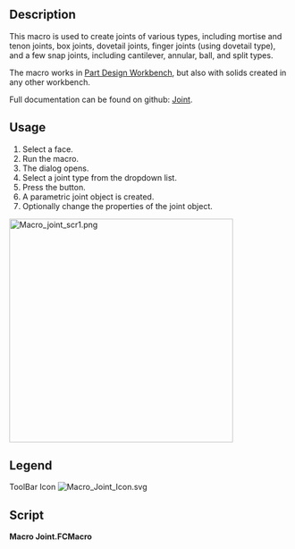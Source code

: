 <languages/>
<translate>

<!--T:1-->
{{Macro
|Name=Macro Joint
|Icon=Macro_Joint_Icon.svg
|Description=Make joints of various types, including mortise/tenon, box joints, dovetail joints, and various snap joints
|Author=TheMarkster
|Version=0.2022.12.21
|Date=2022-12-21
|FCVersion=Python 3 versions
|Download=[https://wiki.freecad.org/File:Macro_Joint_Icon.svg ToolBar Icon]
|SeeAlso=
|Links=[https://github.com/mwganson/joint Full Documentation on Github]
}}

== Description == <!--T:2-->

<!--T:3-->
This macro is used to create joints of various types, including mortise and tenon joints, box joints, dovetail joints, finger joints (using dovetail type), and a few snap joints, including cantilever, annular, ball, and split types.

<!--T:4-->
The macro works in [[PartDesign_Workbench|Part Design Workbench]], but also with solids created in any other workbench.

<!--T:5-->
Full documentation can be found on github: [https://github.com/mwganson/joint Joint].

== Usage == <!--T:6-->

<!--T:7-->
# Select a face.
# Run the macro.
# The {{MenuCommand|Joint type}} dialog opens.
# Select a joint type from the dropdown list.
# Press the {{Button|OK}} button.
# A parametric joint object is created.
# Optionally change the properties of the joint object.

</translate>
[[File:Macro_joint_scr1.png|400px]]
<translate>
<!--T:8-->
{{Caption|Macro Joint screenshot -- a few of the joint types that can be made‎}}

== Legend == <!--T:9--> 

</translate>
{{Codeextralink|https://gist.github.com/mwganson/09d70aa11183e57b5f5925169b4c70b9/raw/2a3530b44bfbad473647d8d7060b278c95c255e1/Joint.FCMacro|Joint.FCMacro}}
<translate>

<!--T:10-->
ToolBar Icon
</translate>
[[Image:Macro_Joint_Icon.svg]]
<translate>

== Script == <!--T:11-->

</translate>
'''Macro Joint.FCMacro'''

{{CodeDownload|https://gist.github.com/mwganson/09d70aa11183e57b5f5925169b4c70b9|Joint.FCMacro}}